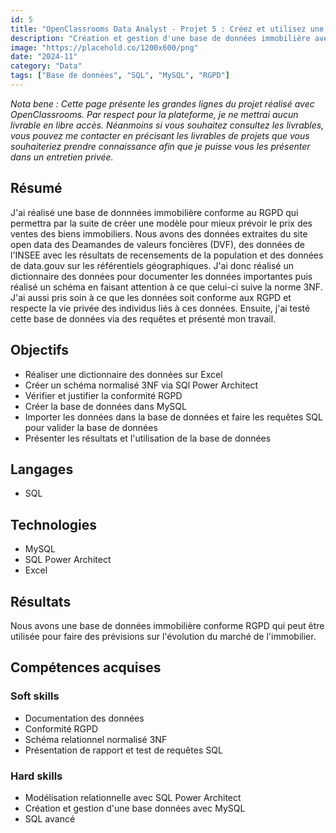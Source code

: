 ---
id: 5
title: "OpenClassrooms Data Analyst - Projet 5 : Créez et utilisez une base de données immobilière avec SQL"
description: "Création et gestion d'une base de données immobilière avec MySQL"
image: "https://placehold.co/1200x600/png"
date: "2024-11"
category: "Data"
tags: ["Base de données", "SQL", "MySQL", "RGPD"]
---

<i>
    Nota bene : Cette page présente les grandes lignes du projet réalisé avec OpenClassrooms. Par respect pour la plateforme, je ne mettrai aucun livrable en libre accès. Néanmoins si vous souhaitez consultez les livrables, vous pouvez me contacter en précisant les livrables de projets que vous souhaiteriez prendre connaissance afin que je puisse vous les présenter dans un entretien privée.
</i>

## Résumé

J'ai réalisé une base de donnnées immobilière conforme au RGPD qui permettra par la suite de créer une modèle pour mieux prévoir le prix des ventes des biens immobiliers. Nous avons des données extraites du site open data des Deamandes de valeurs foncières (DVF), des données de l'INSEE avec les résultats de recensements de la population et des données de data.gouv sur les référentiels géographiques. J'ai donc réalisé un dictionnaire des données pour documenter les données importantes puis réalisé un schéma en faisant attention à ce que celui-ci suive la norme 3NF. J'ai aussi pris soin à ce que les données soit conforme aux RGPD et respecte la vie privée des individus liés à ces données. Ensuite, j'ai testé cette base de données via des requêtes et présenté mon travail.

## Objectifs

- Réaliser une dictionnaire des données sur Excel
- Créer un schéma normalisé 3NF via SQl Power Architect
- Vérifier et justifier la conformité RGPD
- Créer la base de données dans MySQL
- Importer les données dans la base de données et faire les requêtes SQL pour valider la base de données
- Présenter les résultats et l'utilisation de la base de données

## Langages

- SQL

## Technologies

- MySQL
- SQL Power Architect
- Excel

## Résultats

Nous avons une base de données immobilière conforme RGPD qui peut être utilisée pour faire des prévisions sur l'évolution du marché de l'immobilier.

## Compétences acquises

### Soft skills

- Documentation des données
- Conformité RGPD
- Schéma relationnel normalisé 3NF
- Présentation de rapport et test de requêtes SQL

### Hard skills

- Modélisation relationnelle avec SQL Power Architect
- Création et gestion d'une base données avec MySQL
- SQL avancé